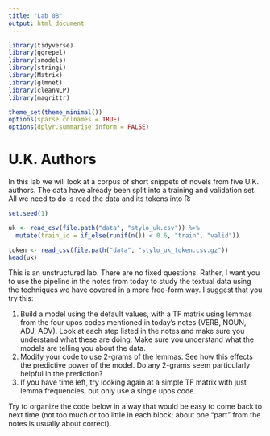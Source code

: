 ```yaml
---
title: "Lab 08"
output: html_document
---
```


```r
library(tidyverse)
library(ggrepel)
library(smodels)
library(stringi)
library(Matrix)
library(glmnet)
library(cleanNLP)
library(magrittr)

theme_set(theme_minimal())
options(sparse.colnames = TRUE)
options(dplyr.summarise.inform = FALSE)
```

# U.K. Authors

In this lab we will look at a corpus of short snippets of novels from five
U.K. authors. The data have already been split into a training and validation
set. All we need to do is read the data and its tokens into R:

```r
set.seed(1)

uk <- read_csv(file.path("data", "stylo_uk.csv")) %>%
  mutate(train_id = if_else(runif(n()) < 0.6, "train", "valid"))

token <- read_csv(file.path("data", "stylo_uk_token.csv.gz"))
head(uk)
```

This is an unstructured lab. There are no fixed questions. Rather, I want you
to use the pipeline in the notes from today to study the textual data using the
techniques we have covered in a more free-form way. I suggest that you try this:

1. Build a model using the default values, with a TF matrix using lemmas from
the four upos codes mentioned in today's notes (VERB, NOUN, ADJ, ADV). Look at
each step listed in the notes and make sure you understand what these are doing.
Make sure you understand what the models are telling you about the data.
2. Modify your code to use 2-grams of the lemmas. See how this effects the
predictive power of the model. Do any 2-grams seem particularly helpful in the
prediction?
3. If you have time left, try looking again at a simple TF matrix with just
lemma frequencies, but only use a single upos code.

Try to organize the code below in a way that would be easy to come back to next
time (not too much or too little in each block; about one "part" from the notes
is usually about correct).

```r

```


```r

```


```r

```


```r

```


```r

```


```r

```
